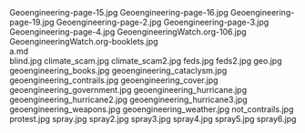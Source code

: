     
<PopImage className="w-full sm:w-[inherit] float-right clear-right sm:m-1 sm:ml-4" src={JPG_Geoengineering_page_15_jpg} alt="Geoengineering-page-15.jpg">
	Geoengineering-page-15.jpg
</PopImage>
<PopImage className="w-full sm:w-[inherit] float-left clear-left sm:m-1 sm:mr-4" src={JPG_Geoengineering_page_16_jpg} alt="Geoengineering-page-16.jpg">
	Geoengineering-page-16.jpg
</PopImage>
<PopImage className="w-full sm:w-[inherit] float-right clear-right sm:m-1 sm:ml-4" src={JPG_Geoengineering_page_19_jpg} alt="Geoengineering-page-19.jpg">
	Geoengineering-page-19.jpg
</PopImage>
<PopImage className="w-full sm:w-[inherit] float-left clear-left sm:m-1 sm:mr-4" src={JPG_Geoengineering_page_2_jpg} alt="Geoengineering-page-2.jpg">
	Geoengineering-page-2.jpg
</PopImage>
<PopImage className="w-full sm:w-[inherit] float-right clear-right sm:m-1 sm:ml-4" src={JPG_Geoengineering_page_3_jpg} alt="Geoengineering-page-3.jpg">
	Geoengineering-page-3.jpg
</PopImage>
<PopImage className="w-full sm:w-[inherit] float-left clear-left sm:m-1 sm:mr-4" src={JPG_Geoengineering_page_4_jpg} alt="Geoengineering-page-4.jpg">
	Geoengineering-page-4.jpg
</PopImage>
<PopImage className="w-full sm:w-[inherit] float-right clear-right sm:m-1 sm:ml-4" src={JPG_GeoengineeringWatch_org_106_jpg} alt="GeoengineeringWatch.org-106.jpg">
	GeoengineeringWatch.org-106.jpg
</PopImage>
<PopImage className="w-full sm:w-[inherit] float-left clear-left sm:m-1 sm:mr-4" src={JPG_GeoengineeringWatch_org_booklets_jpg} alt="GeoengineeringWatch.org-booklets.jpg">
	GeoengineeringWatch.org-booklets.jpg
</PopImage>
<div className="w-full md:max-w-[80rem] float-right italic">
	<MD_a_md />
	a.md
</div>
<PopImage className="w-full sm:w-[inherit] float-right clear-right sm:m-1 sm:ml-4" src={JPG_blind_jpg} alt="blind.jpg">
	blind.jpg
</PopImage>
<PopImage className="w-full sm:w-[inherit] float-left clear-left sm:m-1 sm:mr-4" src={JPG_climate_scam_jpg} alt="climate_scam.jpg">
	climate_scam.jpg
</PopImage>
<PopImage className="w-full sm:w-[inherit] float-right clear-right sm:m-1 sm:ml-4" src={JPG_climate_scam2_jpg} alt="climate_scam2.jpg">
	climate_scam2.jpg
</PopImage>
<PopImage className="w-full sm:w-[inherit] float-left clear-left sm:m-1 sm:mr-4" src={JPG_feds_jpg} alt="feds.jpg">
	feds.jpg
</PopImage>
<PopImage className="w-full sm:w-[inherit] float-right clear-right sm:m-1 sm:ml-4" src={JPG_feds2_jpg} alt="feds2.jpg">
	feds2.jpg
</PopImage>
<PopImage className="w-full sm:w-[inherit] float-left clear-left sm:m-1 sm:mr-4" src={JPG_geo_jpg} alt="geo.jpg">
	geo.jpg
</PopImage>
<PopImage className="w-full sm:w-[inherit] float-right clear-right sm:m-1 sm:ml-4" src={JPG_geoengineering_books_jpg} alt="geoengineering_books.jpg">
	geoengineering_books.jpg
</PopImage>
<PopImage className="w-full sm:w-[inherit] float-left clear-left sm:m-1 sm:mr-4" src={JPG_geoengineering_cataclysm_jpg} alt="geoengineering_cataclysm.jpg">
	geoengineering_cataclysm.jpg
</PopImage>
<PopImage className="w-full sm:w-[inherit] float-right clear-right sm:m-1 sm:ml-4" src={JPG_geoengineering_contrails_jpg} alt="geoengineering_contrails.jpg">
	geoengineering_contrails.jpg
</PopImage>
<PopImage className="w-full sm:w-[inherit] float-left clear-left sm:m-1 sm:mr-4" src={JPG_geoengineering_cover_jpg} alt="geoengineering_cover.jpg">
	geoengineering_cover.jpg
</PopImage>
<PopImage className="w-full sm:w-[inherit] float-right clear-right sm:m-1 sm:ml-4" src={JPG_geoengineering_government_jpg} alt="geoengineering_government.jpg">
	geoengineering_government.jpg
</PopImage>
<PopImage className="w-full sm:w-[inherit] float-left clear-left sm:m-1 sm:mr-4" src={JPG_geoengineering_hurricane_jpg} alt="geoengineering_hurricane.jpg">
	geoengineering_hurricane.jpg
</PopImage>
<PopImage className="w-full sm:w-[inherit] float-right clear-right sm:m-1 sm:ml-4" src={JPG_geoengineering_hurricane2_jpg} alt="geoengineering_hurricane2.jpg">
	geoengineering_hurricane2.jpg
</PopImage>
<PopImage className="w-full sm:w-[inherit] float-left clear-left sm:m-1 sm:mr-4" src={JPG_geoengineering_hurricane3_jpg} alt="geoengineering_hurricane3.jpg">
	geoengineering_hurricane3.jpg
</PopImage>
<PopImage className="w-full sm:w-[inherit] float-right clear-right sm:m-1 sm:ml-4" src={JPG_geoengineering_weapons_jpg} alt="geoengineering_weapons.jpg">
	geoengineering_weapons.jpg
</PopImage>
<PopImage className="w-full sm:w-[inherit] float-left clear-left sm:m-1 sm:mr-4" src={JPG_geoengineering_weather_jpg} alt="geoengineering_weather.jpg">
	geoengineering_weather.jpg
</PopImage>
<PopImage className="w-full sm:w-[inherit] float-right clear-right sm:m-1 sm:ml-4" src={JPG_not_contrails_jpg} alt="not_contrails.jpg">
	not_contrails.jpg
</PopImage>
<PopImage className="w-full sm:w-[inherit] float-left clear-left sm:m-1 sm:mr-4" src={JPG_protest_jpg} alt="protest.jpg">
	protest.jpg
</PopImage>
<PopImage className="w-full sm:w-[inherit] float-right clear-right sm:m-1 sm:ml-4" src={JPG_spray_jpg} alt="spray.jpg">
	spray.jpg
</PopImage>
<PopImage className="w-full sm:w-[inherit] float-left clear-left sm:m-1 sm:mr-4" src={JPG_spray2_jpg} alt="spray2.jpg">
	spray2.jpg
</PopImage>
<PopImage className="w-full sm:w-[inherit] float-right clear-right sm:m-1 sm:ml-4" src={JPG_spray3_jpg} alt="spray3.jpg">
	spray3.jpg
</PopImage>
<PopImage className="w-full sm:w-[inherit] float-left clear-left sm:m-1 sm:mr-4" src={JPG_spray4_jpg} alt="spray4.jpg">
	spray4.jpg
</PopImage>
<PopImage className="w-full sm:w-[inherit] float-right clear-right sm:m-1 sm:ml-4" src={JPG_spray5_jpg} alt="spray5.jpg">
	spray5.jpg
</PopImage>
<PopImage className="w-full sm:w-[inherit] float-left clear-left sm:m-1 sm:mr-4" src={JPG_spray6_jpg} alt="spray6.jpg">
	spray6.jpg
</PopImage>
